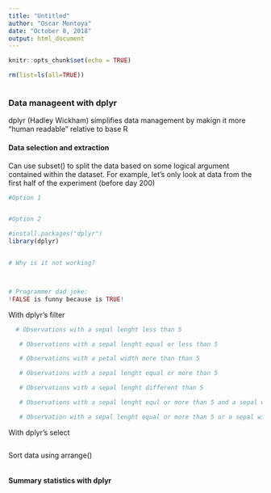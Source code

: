 ```yaml
---
title: "Untitled"
author: "Oscar Montoya"
date: "October 8, 2018"
output: html_document
---
```


```r
knitr::opts_chunk$set(echo = TRUE)
```

```r
rm(list=ls(all=TRUE))
```

```r

```


### Data manageent with dplyr
dplyr (Hadley Wickham) simplifies data management by makign it more "human readable" relative to base R


#### Data selection and extraction

Can use subset() to split the data based on some logical argument contained within the dataset. For example, let's only look at data from the first half of the experiment (before day 200)

```r

#Option 1



```


```r
#Option 2

#install.packages("dplyr")
library(dplyr)


# Why is it not working?



# Programmer dad joke:
!FALSE is funny because is TRUE!
```

With dplyr's filter
```r

  # Observations with a sepal lenght less than 5

   # Observations with a sepal lenght equal or less than 5

   # Observations with a petal width more than than 5

   # Observations with a sepal lenght equal or more than 5

   # Observations with a sepal lenght different than 5

   # Observations with a sepal lenght equl or more than 5 and a sepal width more than 4)

   # Observation with a sepal lenght equal or more than 5 or a sepal width more than 4
```


With dplyr's select

```r


```


Sort data using arrange()
```r


```


#### Summary statistics with dplyr

```r

```


